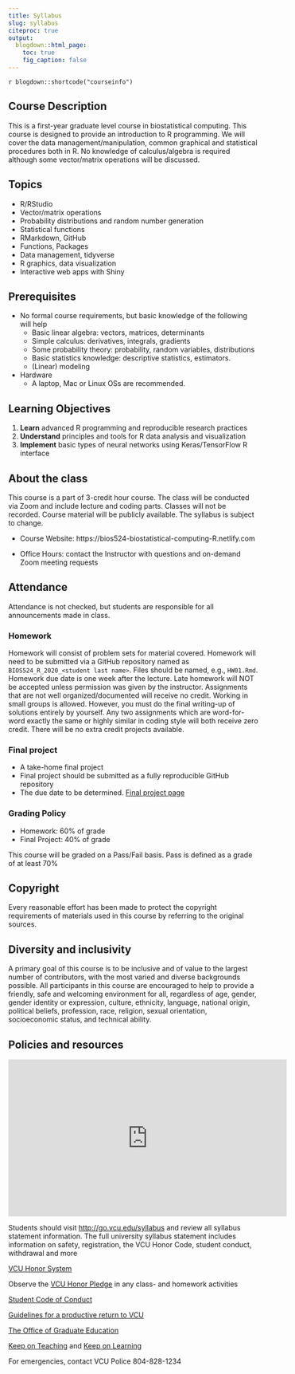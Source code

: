 ```yaml
---
title: Syllabus
slug: syllabus
citeproc: true
output:
  blogdown::html_page:
    toc: true
    fig_caption: false
---
```


`r blogdown::shortcode("courseinfo")`

## Course Description

This is a first-year graduate level course in biostatistical computing. This course is designed to provide an introduction to R programming. We will cover the data management/manipulation, common graphical and statistical procedures both in R. No knowledge of calculus/algebra is required although some vector/matrix operations will be discussed. 

## Topics

- R/RStudio
- Vector/matrix operations
- Probability distributions and random number generation
- Statistical functions
- RMarkdown, GitHub
- Functions, Packages
- Data management, tidyverse
- R graphics, data visualization
- Interactive web apps with Shiny

## Prerequisites

- No formal course requirements, but basic knowledge of the following will help
    - Basic linear algebra: vectors, matrices, determinants
    - Simple calculus: derivatives, integrals, gradients
    - Some probability theory: probability, random variables, distributions
    - Basic statistics knowledge: descriptive statistics, estimators.
    - (Linear) modeling
- Hardware
    - A laptop, Mac or Linux OSs are recommended. 

## Learning Objectives

1.  **Learn** advanced R programming and reproducible research practices  
2.  **Understand** principles and tools for R data analysis and visualization  
3.  **Implement** basic types of neural networks using Keras/TensorFlow R interface

## About the class

This course is a part of 3-credit hour course. The class will be conducted via Zoom and include lecture and coding parts. Classes will not be recorded. Course material will be publicly available. The syllabus is subject to change. 

- Course Website:  https://bios524-biostatistical-computing-R.netlify.com

- Office Hours: contact the Instructor with questions and on-demand Zoom meeting requests

## Attendance

Attendance is not checked, but students are responsible for all announcements made in class.

### Homework

Homework will consist of problem sets for material covered. Homework will need to be submitted via a GitHub repository named as `BIOS524_R_2020_<student last name>`. Files should be named, e.g., `HW01.Rmd`. Homework due date is one week after the lecture. Late homework will NOT be accepted unless permission was given by the instructor. Assignments that are not well organized/documented will receive no credit. Working in small groups is allowed. However, you must do the final writing-up of solutions entirely by yourself. Any two assignments which are word-for-word exactly the same or highly similar in coding style will both receive zero credit. There will be no extra credit projects available.

### Final project

- A take-home final project  
- Final project should be submitted as a fully reproducible GitHub repository
- The due date to be determined. [Final project page](../class/final_project)

<!--
### Class evaluation

Please, evaluate the course Friday afternoon, June 12, 2020. All evaluations are anonymous

- [Student Course evaluation](https://courseeval.vcu.edu/Blue/svg.aspx?pid=05df79ed-c934-48ae-aa39-72d70fdfd940&sid=62affb957f6d70bbd79f9c2865d00a8bf1e232837e630381dc1095289ecfcd37&tid=f796bf54e5287c0376fde9485d74a0d8&uid=e9c5910f23ceae63a3abaa9bc1f1b34b96eebb7ae0b9c163efc27fccff992a1d&regl=en-us)
- [Guest Course evaluation](https://docs.google.com/forms/d/1aiSdoZoDKki6N5J0bvjI7duG-WAG7C1Oq-X4WoKyDTs/prefill) 
-->

### Grading Policy

- Homework: 60% of grade
- Final Project: 40% of grade

This course will be graded on a Pass/Fail basis. Pass is defined as a grade of at least 70%

## Copyright

Every reasonable effort has been made to protect the copyright requirements of materials used in this course by referring to the original sources. 

## Diversity and inclusivity

A primary goal of this course is to be inclusive and of value to the largest number of contributors, with the most varied and diverse backgrounds possible. All participants in this course are encouraged to help to provide a friendly, safe and welcoming environment for all, regardless of age, gender, gender identity or expression, culture, ethnicity, language, national origin, political beliefs, profession, race, religion, sexual orientation, socioeconomic status, and technical ability.

## Policies and resources

<iframe width="560" height="315" src="https://www.youtube.com/embed/n198LbGnflc" frameborder="0" allow="accelerometer; autoplay; encrypted-media; gyroscope; picture-in-picture" allowfullscreen></iframe>

Students should visit [http://go.vcu.edu/syllabus](http://go.vcu.edu/syllabus) and review all syllabus statement information. The full university syllabus statement includes information on safety, registration, the VCU Honor Code, student conduct, withdrawal and more

[VCU Honor System](https://conduct.students.vcu.edu/vcu-honor-system/)

Observe the [VCU Honor Pledge](https://students.vcu.edu/studentconduct/vcu-honor-system/academic-misconduct-/honor-pledge/) in any class- and homework activities

[Student Code of Conduct](https://conduct.students.vcu.edu/student-code-of-conduct/)

[Guidelines for a productive return to VCU](https://together.vcu.edu/)

[The Office of Graduate Education](https://medschool.vcu.edu/about/deans-office/graduate/)

[Keep on Teaching](https://altlab.vcu.edu/rapid-response/) and [Keep on Learning](https://keeplearning.vcu.edu/)

For emergencies, contact VCU Police 804-828-1234

<!--
### Late Policy

Students get 1 free assignment to submit late without penalties. Please email us through Sakai that you need more time. If you need accommodation, please email us so we can figure out a way to help you.

Graduate Studies in the OHSU School of Medicine is committed to providing grades to students in a timely manner. Course instructors will provide students with information in writing at the beginning of each course that describes the grading policies and procedures, including but not limited to evaluation criteria, expected time needed to grade individual student examinations and type of feedback they will provide.

Class grades are due to the Registrar by the Friday following the week of finals. However, on those occasions when a grade has not been submitted by the deadline, the following procedure shall be followed:

1)  The Department/Program Coordinator will immediately contact the Instructor requesting the missing grade, with a copy to the Program Director and Registrar.

2)  If the grade is still overdue by the end of next week, the Department/Program Coordinator will email the Department Chair directly, with a copy to the Instructor and Program Director requesting resolution of the missing grade.

3)  If, after an additional week the grade is still outstanding, the student or Department/Program Coordinator may petition the Office of Graduate students for final resolution.

1.  *For courses that are run by a specific department.*

2.  *For the conjoined courses (course number is preceded by CON\_ that
    are run by Graduate Studies.*

-->